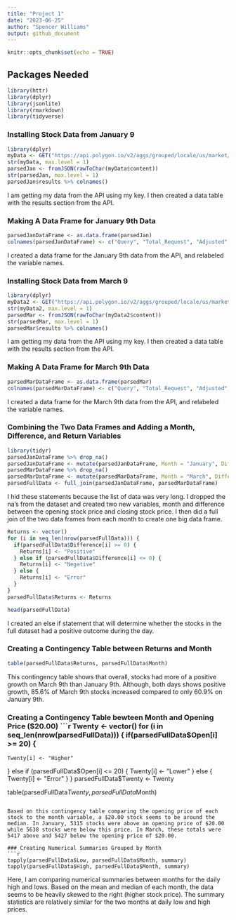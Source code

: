 ```yaml
---
title: "Project 1"
date: "2023-06-25"
author: "Spencer Williams"
output: github_document
---
```


```r
knitr::opts_chunk$set(echo = TRUE)
```

## Packages Needed
```r
library(httr)
library(dplyr)
library(jsonlite)
library(rmarkdown)
library(tidyverse)
```

### Installing Stock Data from January 9
```r
library(dplyr)
myData <- GET("https://api.polygon.io/v2/aggs/grouped/locale/us/market/stocks/2023-01-09?adjusted=true&apiKey=BnFt9sqaLWehzloLkpMtEeOG4WjAqkUc")
str(myData, max.level = 1)
parsedJan <- fromJSON(rawToChar(myData$content))
str(parsedJan, max.level = 1)
parsedJan$results %>% colnames()
```

I am getting my data from the API using my key. I then created a data table with the results section from the API.

### Making A Data Frame for January 9th Data
```r
parsedJanDataFrame <- as.data.frame(parsedJan)
colnames(parsedJanDataFrame) <- c("Query", "Total_Request", "Adjusted", "Symbol", "Volume", "Volume_Weight", "Open", "Close", "High", "Low", "Timestamp", "Transactions", "Status", "Request_ID", "Count")
```

I created a data frame for the January 9th data from the API, and relabeled the variable names.

### Installing Stock Data from March 9
```r
library(dplyr)
myData2 <- GET("https://api.polygon.io/v2/aggs/grouped/locale/us/market/stocks/2023-03-09?adjusted=true&apiKey=BnFt9sqaLWehzloLkpMtEeOG4WjAqkUc")
str(myData2, max.level = 1)
parsedMar <- fromJSON(rawToChar(myData2$content))
str(parsedMar, max.level = 1)
parsedMar$results %>% colnames()
```

I am getting my data from the API using my key. I then created a data table with the results section from the API.

### Making A Data Frame for March 9th Data
```r
parsedMarDataFrame <- as.data.frame(parsedMar)
colnames(parsedMarDataFrame) <- c("Query", "Total_Request", "Adjusted", "Symbol", "Volume", "Volume_Weight", "Open", "Close", "High", "Low", "Timestamp", "Transactions", "Status", "Request_ID", "Count")
```

I created a data frame for the March 9th data from the API, and relabeled the variable names.

### Combining the Two Data Frames and Adding a Month, Difference, and Return Variables
```r
library(tidyr)
parsedJanDataFrame %>% drop_na()
parsedJanDataFrame <- mutate(parsedJanDataFrame, Month = "January", Difference = (Open - Close))
parsedMarDataFrame %>% drop_na()
parsedMarDataFrame <- mutate(parsedMarDataFrame, Month = "March", Difference = (Open - Close))
parsedFullData <- full_join(parsedJanDataFrame, parsedMarDataFrame)
```

I hid these statements because the list of data was very long. I dropped the na's from the dataset and created two new variables, month and difference between the opening stock price and closing stock price. I then did a full join of the two data frames from each month to create one big data frame.

```r
Returns <- vector()
for (i in seq_len(nrow(parsedFullData))) {
  if(parsedFullData$Difference[i] >= 0) {
    Returns[i] <- "Positive"
  } else if (parsedFullData$Difference[i] <= 0) {
    Returns[i] <- "Negative"
  } else {
    Returns[i] <- "Error"
  }
}
parsedFullData$Returns <- Returns

head(parsedFullData)
```

I created an else if statement that will determine whether the stocks in the full dataset had a positive outcome during the day.

### Creating a Contingency Table between Returns and Month
```r
table(parsedFullData$Returns, parsedFullData$Month)
```

This contingency table shows that overall, stocks had more of a positive growth on March 9th than January 9th. Although, both days shows positive growth, 85.6% of March 9th stocks increased compared to only 60.9% on January 9th.

### Creating a Contingency Table bewteen Month and Opening Price ($20.00)
```r
Twenty <- vector()
for (i in seq_len(nrow(parsedFullData))) {
  if(parsedFullData$Open[i] >= 20) {
    Twenty[i] <- "Higher"
  } else if (parsedFullData$Open[i] <= 20) {
    Twenty[i] <- "Lower"
  } else {
    Twenty[i] <- "Error"
  }
}
parsedFullData$Twenty <- Twenty

table(parsedFullData$Twenty, parsedFullData$Month)
```

Based on this contingency table comparing the opening price of each stock to the month variable, a $20.00 stock seems to be around the median. In January, 5315 stocks were above an opening price of $20.00 while 5638 stocks were below this price. In March, these totals were 5417 above and 5427 below the opening price of $20.00.

### Creating Numerical Summaries Grouped by Month
```r
tapply(parsedFullData$Low, parsedFullData$Month, summary)
tapply(parsedFullData$High, parsedFullData$Month, summary)
```

Here, I am comparing numerical summaries between months for the daily high and lows. Based on the mean and median of each month, the data seems to be heavily skewed to the right (higher stock price). The summary statistics are relatively similar for the two months at daily low and high prices.



